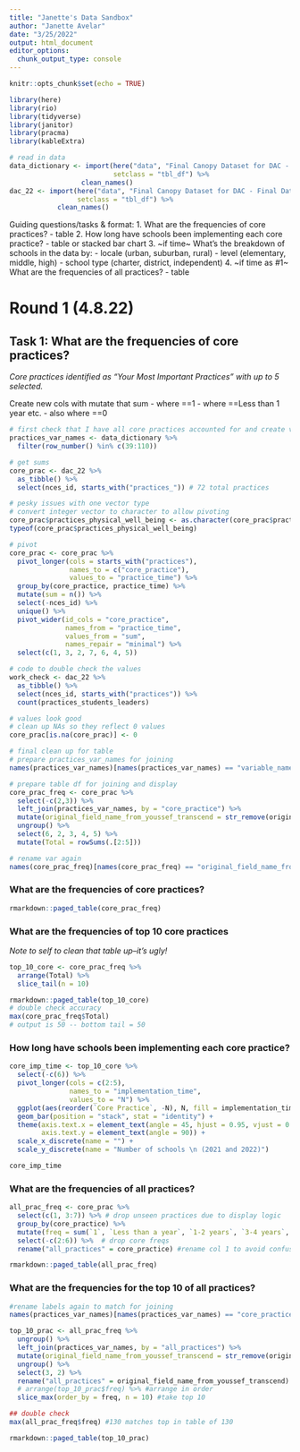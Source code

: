 ```yaml
---
title: "Janette's Data Sandbox"
author: "Janette Avelar"
date: "3/25/2022"
output: html_document
editor_options: 
  chunk_output_type: console
---
```


```r
knitr::opts_chunk$set(echo = TRUE)
```

```r
library(here)
library(rio)
library(tidyverse)
library(janitor)
library(pracma)
library(kableExtra)
```

```r
# read in data
data_dictionary <- import(here("data", "Final Canopy Dataset for DAC - Data dictionary.csv"), 
                          setclass = "tbl_df") %>% 
                  clean_names()
dac_22 <- import(here("data", "Final Canopy Dataset for DAC - Final Data 3_22.csv"),
                 setclass = "tbl_df") %>% 
            clean_names()
```

Guiding questions/tasks & format:
1. What are the frequencies of core practices?
   - table
2. How long have schools been implementing each core practice?
   - table or stacked bar chart
3. ~if time~ What's the breakdown of schools in the data by:
   - locale (urban, suburban, rural)
   - level (elementary, middle, high)
   - school type (charter, district, independent)
4. ~if time as #1~ What are the frequencies of all practices?
   - table
   
# Round 1 (4.8.22)
## Task 1: What are the frequencies of core practices?

*Core practices identified as "Your Most Important Practices" with up to 5 selected.*

Create new cols with mutate that sum
- where ==1
- where ==Less than 1 year
etc.
- also where ==0

```r
# first check that I have all core practices accounted for and create variable name df
practices_var_names <- data_dictionary %>% 
  filter(row_number() %in% c(39:110))

# get sums
core_prac <- dac_22 %>% 
  as_tibble() %>% 
  select(nces_id, starts_with("practices_")) # 72 total practices

# pesky issues with one vector type
# convert integer vector to character to allow pivoting
core_prac$practices_physical_well_being <- as.character(core_prac$practices_physical_well_being)
typeof(core_prac$practices_physical_well_being)

# pivot 
core_prac <- core_prac %>% 
  pivot_longer(cols = starts_with("practices"),
               names_to = c("core_practice"),
               values_to = "practice_time") %>% 
  group_by(core_practice, practice_time) %>% 
  mutate(sum = n()) %>% 
  select(-nces_id) %>% 
  unique() %>% 
  pivot_wider(id_cols = "core_practice",
              names_from = "practice_time",
              values_from = "sum",
              names_repair = "minimal") %>% 
  select(c(1, 3, 2, 7, 6, 4, 5))

# code to double check the values
work_check <- dac_22 %>% 
  as_tibble() %>% 
  select(nces_id, starts_with("practices")) %>% 
  count(practices_students_leaders)

# values look good
# clean up NAs so they reflect 0 values
core_prac[is.na(core_prac)] <- 0

# final clean up for table
# prepare practices_var_names for joining
names(practices_var_names)[names(practices_var_names) == "variable_name"] <- "core_practice"

# prepare table df for joining and display
core_prac_freq <- core_prac %>% 
  select(-c(2,3)) %>% 
  left_join(practices_var_names, by = "core_practice") %>% 
  mutate(original_field_name_from_youssef_transcend = str_remove(original_field_name_from_youssef_transcend, "^practices_")) %>% 
  ungroup() %>% 
  select(6, 2, 3, 4, 5) %>%
  mutate(Total = rowSums(.[2:5]))

# rename var again
names(core_prac_freq)[names(core_prac_freq) == "original_field_name_from_youssef_transcend"] <- "Core Practice"
```

### What are the frequencies of core practices?

```r
rmarkdown::paged_table(core_prac_freq)
```

### What are the frequencies of top 10 core practices

*Note to self to clean that table up--it's ugly!*

```r
top_10_core <- core_prac_freq %>% 
  arrange(Total) %>%
  slice_tail(n = 10)

rmarkdown::paged_table(top_10_core)
# double check accuracy
max(core_prac_freq$Total)
# output is 50 -- bottom tail = 50
```

### How long have schools been implementing each core practice?

```r
core_imp_time <- top_10_core %>% 
  select(-c(6)) %>% 
  pivot_longer(cols = c(2:5),
               names_to = "implementation_time",
               values_to = "N") %>% 
  ggplot(aes(reorder(`Core Practice`, -N), N, fill = implementation_time)) +
  geom_bar(position = "stack", stat = "identity") +
  theme(axis.text.x = element_text(angle = 45, hjust = 0.95, vjust = 0.95),
        axis.text.y = element_text(angle = 90)) +
  scale_x_discrete(name = "") +
  scale_y_discrete(name = "Number of schools \n (2021 and 2022)")

core_imp_time
```

### What are the frequencies of all practices?

```r
all_prac_freq <- core_prac %>% 
  select(c(1, 3:7)) %>% # drop unseen practices due to display logic 
  group_by(core_practice) %>% 
  mutate(freq = sum(`1`, `Less than a year`, `1-2 years`, `3-4 years`, `5+ years`)) %>% # core + chosen practice
  select(-c(2:6)) %>%  # drop core freqs
  rename("all_practices" = core_practice) #rename col 1 to avoid confusion
```

```r
rmarkdown::paged_table(all_prac_freq)
```

### What are the frequencies for the top 10 of all practices?

```r
#rename labels again to match for joining
names(practices_var_names)[names(practices_var_names) == "core_practice"] <- "all_practices"

top_10_prac <- all_prac_freq %>% 
  ungroup() %>% 
  left_join(practices_var_names, by = "all_practices") %>% 
  mutate(original_field_name_from_youssef_transcend = str_remove(original_field_name_from_youssef_transcend, "^practices_")) %>% 
  ungroup() %>% 
  select(3, 2) %>% 
  rename("all_practices" = original_field_name_from_youssef_transcend) %>% #rename column again
  # arrange(top_10_prac$freq) %>% #arrange in order
  slice_max(order_by = freq, n = 10) #take top 10

## double check
max(all_prac_freq$freq) #130 matches top in table of 130
```

```r
rmarkdown::paged_table(top_10_prac)
```

